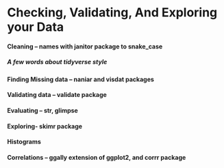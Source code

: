 # Checking, Validating, And Exploring your Data

####	Cleaning – names with janitor package to snake_case

##### A few words about tidyverse style

####	Finding Missing data – naniar and visdat packages

####	Validating data – validate package

####	Evaluating – str, glimpse

####	Exploring- skimr package

####	Histograms

####	Correlations – ggally extension of ggplot2, and corrr package

